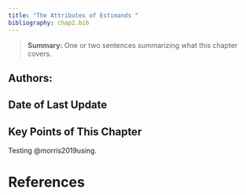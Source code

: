 ```yaml
---
title: "The Attributes of Estimands "
bibliography: chap2.bib
---
```


> **Summary:** One or two sentences summarizing what this chapter covers. 

## Authors: 


## Date of Last Update


## Key Points of This Chapter 

Testing @morris2019using. 

##

# References 